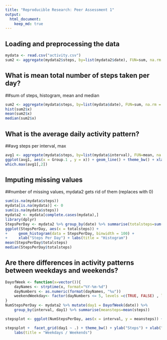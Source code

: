 ```yaml
---
title: "Reproducible Research: Peer Assessment 1"
output: 
  html_document:
    keep_md: true
---
```



## Loading and preprocessing the data

```r
mydata <- read.csv("activity.csv")
sum2 <- aggregate(mydata2$steps, by=list(mydata2$date), FUN=sum, na.rm = TRUE)
```

## What is mean total number of steps taken per day?

##sum of steps, histogram, mean and median 
```r
sum2 <- aggregate(mydata$steps, by=list(mydata$date), FUN=sum, na.rm = TRUE)
hist(sum2$x)
mean(sum2$x)
median(sum2$x)
```
## What is the average daily activity pattern?
##avg steps per interval, max
```r
avg1 <- aggregate(mydata$steps, by=list(mydata$interval), FUN=mean, na.rm = TRUE)
ggplot(avg1, aes(x = Group.1 , y = x)) + geom_line() + theme_bw() + xlab("Interval") + ylab("Average Steps per Interval")
which.max(avg1[,2])
```

## Imputing missing values
##number of missing values, mydata2 gets rid of them (replaces with 0)
```r
sum(is.na(mydata$steps))
mydata[is.na(mydata)] <- 0
sum(is.na(mydata$steps))
mydata2 <- mydata[complete.cases(mydata),]
library(dplyr)
StepsPerDay <- mydata2 %>% group_by(date) %>% summarise(totalsteps=sum(steps))
ggplot(StepsPerDay, aes(x = totalsteps)) +
+     geom_histogram(data = StepsPerDay, binwidth = 100) +
+     xlab("Steps Per Day") + labs(title = "Histogram")
mean(StepsPerDay$totalsteps)
median(StepsPerDay$totalsteps)


```


## Are there differences in activity patterns between weekdays and weekends?

```r
DayofWeek <- function(x=vector()){
    dayNames <- strptime(x, format="%Y-%m-%d")
    dayNumbers <- as.numeric(format(dayNames, "%u"))
    weekendWeekday<- factor(dayNumbers <= 5, levels =c(TRUE, FALSE) , labels = c("Weekday", "Weekend"))
} 
NumStepsPerDay <- mydata2 %>% mutate(day1 = DayofWeek(date)) %>%
    group_by(interval, day1) %>% summarise(meansteps=mean(steps))

stepsplot <- ggplot(NumStepsPerDay, aes(x = interval, y = meansteps)) + geom_line() 

stepsplot +  facet_grid(day1 ~ .) + theme_bw() + ylab("Steps") + xlab("Interval") +
    labs(title = "Weekdays / Weekends")
```